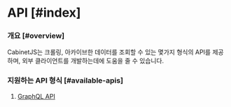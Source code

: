 # API [#index]

### 개요 [#overview]

CabinetJS는 크롤링, 아카이브한 데이터를 조회할 수 있는 몇가지 형식의 API를 제공하며, 외부 클라이언트를 개발하는데에 도움을 줄 수 있습니다.

### 지원하는 API 형식 [#available-apis]

1. [GraphQL API](/server-api/graphql)
